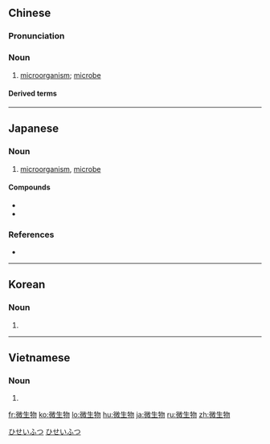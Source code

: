 ==Chinese==
{{zh-forms|type=12}}

===Pronunciation===
{{zh-pron
|m=微shēngwù
|c=mei4 sang1 mat6
|mn=bî-seng-bu̍t
|cat=n
}}

===Noun===
{{zh-noun}}

# [[microorganism]]; [[microbe]]

====Derived terms====
{{zh-der|微生物學}}

----

==Japanese==
{{ja-kanjitab|び|せい|ぶつ|yomi=on}}

===Noun===
{{ja-noun|びせいぶつ}}

# [[microorganism]], [[microbe]]

====Compounds====
* {{l/ja|微生物学}}
* {{l/ja|微生物学者}}

===References===
* {{R:Shogakukan}}

[[Category:ja:Microbiology|ひせいふつ]]
[[Category:ja:Sciences|ひせいふつ]]

----

==Korean==
{{ko-hanjatab}}

===Noun===
{{ko-noun|hj|hangeul=미생물}}

# {{hanja form of|미생물|[[microorganism]], [[microbe]]}}

----

==Vietnamese==
{{vi-hantutab}}

===Noun===
{{vi-hantu|pos=noun}}

# {{han tu form of|vi sinh vật|[[microorganism]], [[microbe]]}}

[[fr:微生物]]
[[ko:微生物]]
[[lo:微生物]]
[[hu:微生物]]
[[ja:微生物]]
[[ru:微生物]]
[[zh:微生物]]